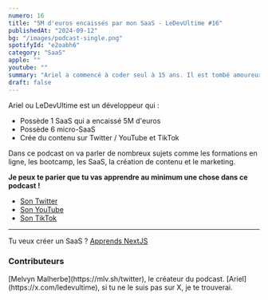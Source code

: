```yaml
---
numero: 16
title: "5M d'euros encaissés par mon SaaS - LeDevUltime #16"
publishedAt: "2024-09-12"
bg: "/images/podcast-single.png"
spotifyId: "e2oabh6"
category: "SaaS"
apple: ""
youtube: ""
summary: "Ariel a commencé à coder seul à 15 ans. Il est tombé amoureux de cette profession et parti pour un bootcamp, il a finalement créé une plateforme de formation 100% Française."
draft: false
---
```


Ariel ou LeDevUltime est un développeur qui :

* Possède 1 SaaS qui a encaissé 5M d'euros
* Possède 6 micro-SaaS
* Crée du contenu sur Twitter / YouTube et TikTok

Dans ce podcast on va parler de nombreux sujets comme les formations en ligne, les bootcamp, les SaaS, la création de contenu et le marketing.

**Je peux te parier que tu vas apprendre au minimum une chose dans ce podcast !**

- [Son Twitter](https://x.com/ledevultime)
- [Son YouTube](https://www.youtube.com/@ledevultime)
- [Son TikTok](https://www.tiktok.com/@ledevultime)

---

Tu veux créer un SaaS ? [Apprends NextJS](https://codelynx.dev/nextreact/courses)

### Contributeurs

<Contributor>
  [Melvyn Malherbe](https://mlv.sh/twitter), le créateur du podcast.
</Contributor>
<Contributor>
  [Ariel](https://x.com/ledevultime), si tu ne le suis pas sur X, je te
  trouverai.
</Contributor>